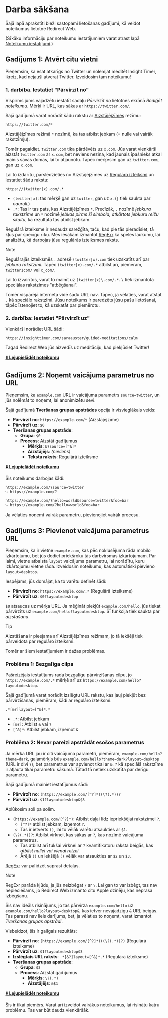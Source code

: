 # Darba sākšana

Šajā lapā aprakstīti bieži sastopami lietošanas gadījumi, kā veidot noteikumus lietotnē Redirect Web.

(Sīkāku informāciju par noteikumu iestatījumiem varat atrast lapā [Noteikumu iestatījumi](./rule-settings).)


## Gadījums 1: Atvērt citu vietni

Pieņemsim, ka esat atkarīgs no Twitter un nolemjat meditēt Insight Timer, ikreiz, kad nejauši atverat Twitter. Izveidosim tam noteikumu!

### 1. darbība. Iestatiet "Pārvirzīt no"

Vispirms jums vajadzētu iestatīt sadaļu *Pārvirzīt no* lietotnes ekrānā *Rediģēt noteikumu*. Mērķi ir URL, kas sākas ar `https://twitter.com/`.

Šajā gadījumā varat norādīt šādu rakstu ar [Aizstājējzīmes](rule-settings?id=wildcard) režīmu:

```
https://twitter.com/*
```

Aizstājējzīmes režīmā `*` nozīmē, ka tas atbilst jebkam (= nulle vai vairāk rakstzīmju).

Tomēr pagaidiet. `twitter.com` tika pārdēvēts uz `x.com`. Jūs varat vienkārši aizstāt `twitter.com` ar `x.com`, bet neviens nezina, kad jaunais īpašnieks atkal mainīs savas domas, lai to atjaunotu. Tāpēc mērķēsim gan uz `twitter.com`, gan uz `x.com`.

Lai to izdarītu, pārslēdzieties no Aizstājējzīmes uz [Regulāro izteiksmi](rule-settings?id=regular-expression) un iestatiet šādu rakstu:

```
https://(twitter|x).com/.*
```

* `(twitter|x)`: tas mērķē gan uz `twitter`, gan uz `x`. (`|` tiek saukta par *cauruli*.)
* `.*`: Tas ir tas pats, kas Aizstājējzīmes `*`. Precīzāk, `.` nozīmē *jebkura rakstzīme* un `*` nozīmē *jebkas pirms šī simbola, atkārtots jebkuru reižu skaitu*, kā rezultātā tas atbilst jebkam.

Regulārā izteiksme ir nedaudz sarežģīta, taču, kad pie tās pieradīsiet, tā kļūs par spēcīgu rīku. Mēs iesakām izmantot [RegExr](https://regexr.com) kā spēles laukumu, lai analizētu, kā darbojas jūsu regulārās izteiksmes raksts.

> [!NOTE]
> Regulārajās izteiksmēs `.` adresē `(twitter|x).com` tiek uzskatīts arī par *jebkuru rakstzīmi*. Tāpēc `(twitter|x).com/.*` atbilst arī, piemēram, `twitter1com/` vai `x_com/`.
> 
> Lai to izvairītos, varat to mainīt uz `(twitter|x)\.com/.*`. `\` tiek izmantota speciālas rakstzīmes "atbēgšanai".
>
> Tomēr vispārējā interneta vidē šādu URL nav. Tāpēc, ja vēlaties, varat atstāt `.` kā speciālo rakstzīmi. Jūsu noteikums ir paredzēts jūsu pašu lietošanai, tāpēc īstenojiet to, kā uzskatāt par piemērotu.

### 2. darbība: Iestatiet "Pārvirzīt uz"

Vienkārši norādiet URL šādi:

```
https://insighttimer.com/saraauster/guided-meditations/calm
```

Tagad Redirect Web jūs aizvedīs uz meditāciju, kad piekļūsiet Twitter!

**[⬇️ Lejupielādēt noteikumu](/rules/reduce-twitter-addiction.redirectweb)**

## Gadījums 2: Noņemt vaicājuma parametrus no URL

Pieņemsim, ka `example.com` URL ir vaicājuma parametrs `source=twitter`, un jūs nolēmāt to noņemt, lai anonimizētu sevi.

Šajā gadījumā **Tveršanas grupas apstrādes** opcija ir visvieglākais veids:

*   **Pārvirzīt no**: `https://example.com/*` (Aizstājējzīme)
*   **Pārvirzīt uz**: `$0`
*   **Tveršanas grupas apstrāde**:
    *   **Grupa**: `$0`
    *   **Process**: Aizstāt gadījumus
        *   **Mērķis**: `&?source=[^&]*`
        *   **Aizstājējs**: *(neviens)*
        *   **Teksta raksts**: Regulārā izteiksme

**[⬇️ Lejupielādēt noteikumu](/rules/remove-parameters.redirectweb)**

Šis noteikums darbojas šādi:

```
https://example.com/?source=twitter
↪ https://example.com/?

https://example.com/?hello=world&source=twitter&foo=bar
↪ https://example.com/?hello=world&foo=bar
```

Ja vēlaties noņemt vairāk parametru, pievienojiet vairāk procesu.

## Gadījums 3: Pievienot vaicājuma parametrus URL

Pieņemsim, ka ir vietne `example.com`, kas pēc noklusējuma rāda mobilo izkārtojumu, bet jūs dodiet priekšroku tās darbvirsmas izkārtojumam. Par laimi, vietne atbalsta `layout` vaicājuma parametru, lai norādītu, kuru izkārtojumu vietne rāda. Izveidosim noteikumu, kas automātiski pievieno `layout=desktop`.

Iespējams, jūs domājat, ka to varētu definēt šādi:

*   **Pārvirzīt no**: `https://example.com/.*` (Regulārā izteiksme)
*   **Pārvirzīt uz**: `$0?layout=desktop`

`$0` atsaucas uz mērķa URL. Ja mēģināt piekļūt `example.com/hello`, jūs tiekat pārvirzīts uz `example.com/hello?layout=desktop`. Šī funkcija tiek saukta par *aizstāšanu*.

> [!TIP]
> Aizstāšana ir pieejama arī Aizstājējzīmes režīmam, jo tā iekšēji tiek pārveidota par regulāro izteiksmi.

Tomēr ar šiem iestatījumiem ir dažas problēmas.

### Problēma 1: Bezgalīga cilpa

Pašreizējais iestatījums rada bezgalīgu pārvirzīšanas cilpu, jo `https://example.com/.*` mērķē arī uz `https://example.com/hello?layout=desktop`.

Šajā gadījumā varat norādīt izslēgtu URL rakstu, kas ļauj piekļūt bez pārvirzīšanas, piemēram, šādi ar regulāro izteiksmi:

```
.*[&?]layout=[^&]*.*
```

*   `.*`: Atbilst jebkam
*   `[&?]`: Atbilst `&` vai `?`
*   `[^&]*`: Atbilst jebkam, izņemot `&`

### Problēma 2: Nevar pareizi apstrādāt esošos parametrus

Ja mērķa URL jau ir citi vaicājuma parametri, piemēram, `example.com/hello?theme=dark`, galamērķis būs `example.com/hello?theme=dark?layout=desktop` (URL ir divi `?`), bet parametrus var apvienot tikai ar `&`. `?` kā speciālā rakstzīme ir atļauta tikai parametru sākumā. Tātad tā netiek uzskatīta par derīgu parametru.

Šajā gadījumā mainiet iestatījumus šādi:

*   **Pārvirzīt no**: `(https://example.com/[^?]*)(\?(.*))?`
*   **Pārvirzīt uz**: `$1?layout=desktop&$3`

Aplūkosim soli pa solim.

*   `(https://example.com/[^?]*)`: Atbilst daļai līdz iepriekšējai rakstzīmei `?`.
    *   `[^?]*` atbilst jebkam, izņemot `?`.
    *   Tas ir ietverts `()`, lai to vēlāk varētu atsaukties ar `$1`.
*   `(\?(.*))?`: Atbilst virknei, kas sākas ar `?`, kas nozīmē vaicājuma parametrus.
    *   Tas atbilst arī tukšai virknei ar `?` kvantifikatoru raksta beigās, kas *atbilst nullei vai vienai reizei*.
    *   Ārējā `()` un iekšējā `()` vēlāk var atsaukties ar `$2` un `$3`.

[RegExr](https://regexr.com) var palīdzēt saprast detaļas.

> [!NOTE]
> RegExr parāda kļūdu, ja jūs neizbēgat `/` ar `\`. Lai gan to var izbēgt, tas nav nepieciešams, jo Redirect Web izmanto citu Apple dzinēju, kas neprasa izbēgšanu.

Šis nav ideāls risinājums, jo tas pārvirza `example.com/hello` uz `example.com/hello?layout=desktop&`, kas ietver nevajadzīgu `&` URL beigās. Tas parasti nav liels darījums, bet, ja vēlaties to noņemt, varat izmantot *Tveršanas grupas apstrādi*.

Visbeidzot, šis ir galīgais rezultāts:

*   **Pārvirzīt no**: `(https://example.com/[^?]*)((\?(.*))?)` (Regulārā izteiksme)
*   **Pārvirzīt uz**: `$1?layout=desktop$3`
*   **Izslēgtais URL raksts**: `.*[&?]layout=[^&]*.*` (Regulārā izteiksme)
*   **Tveršanas grupas apstrāde**:
    *   **Grupa**: `$3`
    *   **Process**: Aizstāt gadījumus
        *   **Mērķis**: `\?(.*)`
        *   **Aizstājējs**: `&$1`

**[⬇️ Lejupielādēt noteikumu](/rules/add-parameters.redirectweb)**

Šis ir tikai piemērs. Varat arī izveidot vairākus noteikumus, lai risinātu katru problēmu. Tas var būt daudz vienkāršāk.